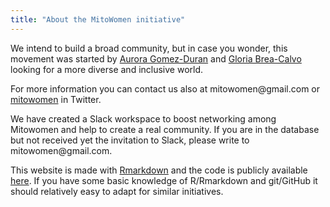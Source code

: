 ```yaml
---
title: "About the MitoWomen initiative"
---
```


We intend to build a broad community, but in case you wonder, this movement was started by [Aurora Gomez-Duran](https://twitter.com/auroradevea) and [Gloria Brea-Calvo](https://twitter.com/gloriabreacalvo) looking for a more diverse and inclusive world.

For more information you can contact us also at mitowomen@gmail.com or [mitowomen](https://twitter.com/mitowomen) in Twitter.

We have created a Slack workspace to boost networking among Mitowomen and help to create a real community. If you are in the database but not received yet the invitation to Slack, please write to mitowomen@gmail.com.

This website is made with [Rmarkdown](https://bookdown.org/yihui/rmarkdown/rmarkdown-site.html) and the code is publicly available [here](https://github.com/mitodisease/mitowomen). If you have some basic knowledge of R/Rmarkdown and git/GitHub it should relatively easy to adapt for similar initiatives.
